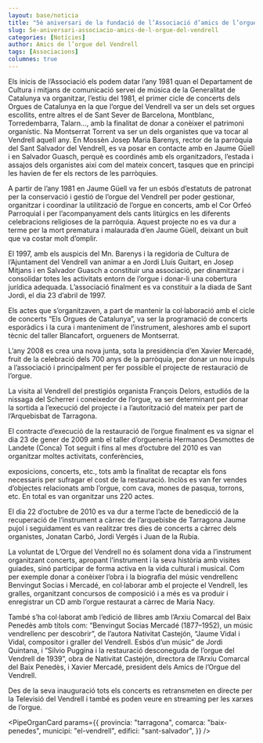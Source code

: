 ```yaml
---
layout: base/noticia
title: "5è aniversari de la fundació de l’Associació d’amics de l’orgue del Vendrell"
slug: 5e-aniversari-associacio-amics-de-l-orgue-del-vendrell
categories: [Notícies]
author: Amics de l’orgue del Vendrell
tags: [Associacions]
columnes: true
---
```



Els inicis de l’Associació els podem datar
l’any 1981 quan el Departament de Cultura i
mitjans de comunicació servei de música de
la Generalitat de Catalunya va organitzar,
l’estiu del 1981, el primer cicle de concerts
dels Orgues de Catalunya en la que l’orgue
del Vendrell va ser un dels set orgues escollits, entre altres el de Sant Sever de Barcelona, Montblanc, Torredembarra, Talarn...,
amb la finalitat de donar a conèixer el patrimoni organístic. Na Montserrat Torrent va
ser un dels organistes que va tocar al Vendrell aquell any. En Mossèn Josep Maria
Barenys, rector de la parròquia del Sant Salvador del Vendrell, es va posar en contacte amb en Jaume Güell i en Salvador
Guasch, perquè es coordinés amb els organitzadors, l’estada i assajos dels organistes
així com del mateix concert, tasques que en
principi les havien de fer els rectors de les
parròquies.

A partir de l’any 1981 en Jaume Güell va
fer un esbós d’estatuts de patronat per la
conservació i gestió de l’orgue del Vendrell
per poder gestionar, organitzar i coordinar
la utilització de l’orgue en concerts, amb el
Cor Orfeó Parroquial i per l’acompanyament dels cants litúrgics en les diferents
celebracions religioses de la parròquia.
Aquest projecte no es va dur a terme per la
mort prematura i malaurada d’en Jaume
Güell, deixant un buit que va costar molt
d’omplir.

El 1997, amb els auspicis del Mn. Barenys
i la regidoria de Cultura de l’Ajuntament
del Vendrell van animar a en Jordi Lluís
Guitart, en Josep Mitjans i en Salvador
Guasch a constituir una associació, per dinamitzar i consolidar totes les activitats entorn de l’orgue i donar-li una cobertura jurídica adequada.
L’associació finalment es va constituir a la
diada de Sant Jordi, el dia 23 d’abril de 1997.

Els actes que s’organitzaven, a part de mantenir la col·laboració amb el cicle de concerts
“Els Orgues de Catalunya”, va ser la programació de concerts esporàdics i la cura i manteniment de l’instrument, aleshores amb el
suport tècnic del taller Blancafort, orgueners
de Montserrat.

L’any 2008 es crea una nova junta, sota la
presidència d’en Xavier Mercadé, fruit de la
celebració dels 700 anys de la parròquia, per
donar un nou impuls a l’associació i principalment per fer possible el projecte de restauració de l’orgue.

La visita al Vendrell del prestigiós organista
François Delors, estudiós de la nissaga del
Scherrer i coneixedor de l’orgue, va ser determinant per donar la sortida a l’execució
del projecte i a l’autorització del mateix per
part de l’Arquebisbat de Tarragona.

El contracte d’execució de la restauració de
l’orgue finalment es va signar el dia 23 de
gener de 2009 amb el taller d’orgueneria Hermanos Desmottes de Landete (Conca)
Tot seguit i fins al mes d’octubre del 2010 es
van organitzar moltes activitats, conferències,

exposicions, concerts, etc., tots amb la finalitat de recaptar els fons necessaris per sufragar el cost de la restauració. Inclòs es van fer
vendes d’objectes relacionats amb l’orgue,
com cava, mones de pasqua, torrons, etc. En
total es van organitzar uns 220 actes.

El dia 22 d’octubre de 2010 es va dur a terme l’acte de benedicció de la recuperació de
l’instrument a càrrec de l’arquebisbe de Tarragona Jaume pujol i seguidament es van realitzar tres dies de concerts a càrrec dels organistes, Jonatan Carbó, Jordi Vergés
i Juan de la Rubia.

La voluntat de L’Orgue del Vendrell no és
solament dona vida a l’instrument organitzant concerts, apropant l’instrument i la seva història amb visites guiades,
sinó participar de forma activa en la vida cultural i musical. Com per exemple donar a conèixer l’obra i la biografia del
músic vendrellenc Benvingut Socias i Mercadé, en col·laborar amb
el projecte el Vendrell, les gralles, organitzant concursos de composició i a més es va
produir i enregistrar un CD amb l’orgue
restaurat a càrrec de Maria Nacy.

També s’ha col·laborat amb l’edició de llibres amb l’Arxiu Comarcal del Baix Penedès
amb títols com: “Benvingut Socias Mercadé
(1877–1952), un músic vendrellenc per descobrir”, de l’autora Nativitat Castejón, “Jaume
Vidal i Vidal, compositor i graller del Vendrell. Esbós d’un músic” de Jordi Quintana, i
“Silvio Puggina i la restauració desconeguda de l’orgue del Vendrell de 1939”, obra de
Nativitat Castejón, directora de l’Arxiu Comarcal del Baix Penedès, i Xavier Mercadé,
president dels Amics de l’Orgue del Vendrell.

Des de la seva inauguració tots els concerts
es retransmeten en directe per la Televisió
del Vendrell i també es poden veure en streaming per les xarxes de l’orgue.

<PipeOrganCard
  params={{
    provincia: "tarragona",
    comarca: "baix-penedes",
    municipi: "el-vendrell",
    edifici: "sant-salvador",
  }}
/>
